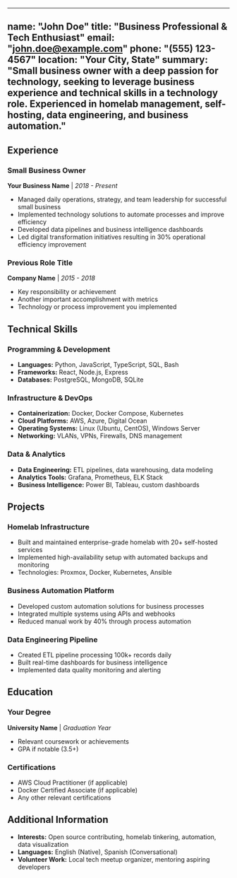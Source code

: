 
---
name: "John Doe"
title: "Business Professional & Tech Enthusiast"
email: "john.doe@example.com"
phone: "(555) 123-4567"
location: "Your City, State"
summary: "Small business owner with a deep passion for technology, seeking to leverage business experience and technical skills in a technology role. Experienced in homelab management, self-hosting, data engineering, and business automation."
---

## Experience

### Small Business Owner
**Your Business Name** | *2018 - Present*
- Managed daily operations, strategy, and team leadership for successful small business
- Implemented technology solutions to automate processes and improve efficiency
- Developed data pipelines and business intelligence dashboards
- Led digital transformation initiatives resulting in 30% operational efficiency improvement

### Previous Role Title
**Company Name** | *2015 - 2018*
- Key responsibility or achievement
- Another important accomplishment with metrics
- Technology or process improvement you implemented

## Technical Skills

### Programming & Development
- **Languages:** Python, JavaScript, TypeScript, SQL, Bash
- **Frameworks:** React, Node.js, Express
- **Databases:** PostgreSQL, MongoDB, SQLite

### Infrastructure & DevOps
- **Containerization:** Docker, Docker Compose, Kubernetes
- **Cloud Platforms:** AWS, Azure, Digital Ocean
- **Operating Systems:** Linux (Ubuntu, CentOS), Windows Server
- **Networking:** VLANs, VPNs, Firewalls, DNS management

### Data & Analytics
- **Data Engineering:** ETL pipelines, data warehousing, data modeling
- **Analytics Tools:** Grafana, Prometheus, ELK Stack
- **Business Intelligence:** Power BI, Tableau, custom dashboards

## Projects

### Homelab Infrastructure
- Built and maintained enterprise-grade homelab with 20+ self-hosted services
- Implemented high-availability setup with automated backups and monitoring
- Technologies: Proxmox, Docker, Kubernetes, Ansible

### Business Automation Platform
- Developed custom automation solutions for business processes
- Integrated multiple systems using APIs and webhooks
- Reduced manual work by 40% through process automation

### Data Engineering Pipeline
- Created ETL pipeline processing 100k+ records daily
- Built real-time dashboards for business intelligence
- Implemented data quality monitoring and alerting

## Education

### Your Degree
**University Name** | *Graduation Year*
- Relevant coursework or achievements
- GPA if notable (3.5+)

### Certifications
- AWS Cloud Practitioner (if applicable)
- Docker Certified Associate (if applicable)
- Any other relevant certifications

## Additional Information

- **Interests:** Open source contributing, homelab tinkering, automation, data visualization
- **Languages:** English (Native), Spanish (Conversational)
- **Volunteer Work:** Local tech meetup organizer, mentoring aspiring developers
